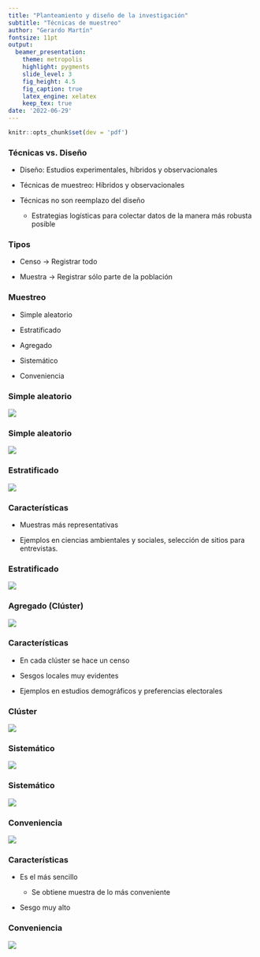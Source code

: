 ```yaml
---
title: "Planteamiento y diseño de la investigación"
subtitle: "Técnicas de muestreo"
author: "Gerardo Martín"
fontsize: 11pt
output:
  beamer_presentation:
    theme: metropolis
    highlight: pygments
    slide_level: 3
    fig_height: 4.5
    fig_caption: true
    latex_engine: xelatex
    keep_tex: true
date: '2022-06-29'
---
```


```r
knitr::opts_chunk$set(dev = 'pdf')
```

### Técnicas vs. Diseño

- Diseño: Estudios experimentales, híbridos y observacionales

- Técnicas de muestreo: Híbridos y observacionales

- Técnicas no son reemplazo del diseño

    - Estrategias logísticas para colectar datos de la manera más robusta posible

### Tipos

- Censo $\rightarrow$ Registrar todo

- Muestra $\rightarrow$ Registrar sólo parte de la población

### Muestreo

- Simple aleatorio

- Estratificado

- Agregado

- Sistemático

- Conveniencia

### Simple aleatorio

![](Figuras-tecnicas/Simple-aleatorio.png)

### Simple aleatorio

![](Figuras-tecnicas/Cuitzeo.png)

### Estratificado

![](Figuras-tecnicas/Estratificado.png)

### Características

- Muestras más representativas

- Ejemplos en ciencias ambientales y sociales, selección de sitios para entrevistas.

### Estratificado

![](Figuras-tecnicas/Cuitzeo.png)

### Agregado (Clúster)

![](Figuras-tecnicas/Cluster.png)

### Características

- En cada clúster se hace un censo

- Sesgos locales muy evidentes

- Ejemplos en estudios demográficos y preferencias electorales

### Clúster

![](Figuras-tecnicas/Cuitzeo.png)

### Sistemático

![](Figuras-tecnicas/Sistematico.png)

### Sistemático

![](Figuras-tecnicas/Cuitzeo.png)

### Conveniencia

![](Figuras-tecnicas/Conveniencia.png)

### Características

- Es el más sencillo

    - Se obtiene muestra de lo más conveniente

- Sesgo muy alto

### Conveniencia

![](Figuras-tecnicas/Cuitzeo.png)
